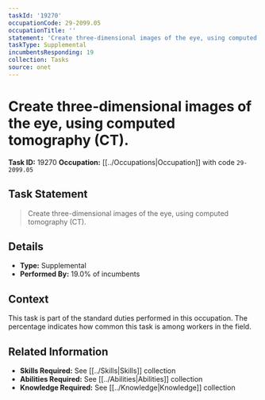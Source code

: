 ```yaml
---
taskId: '19270'
occupationCode: 29-2099.05
occupationTitle: ''
statement: 'Create three-dimensional images of the eye, using computed tomography (CT).'
taskType: Supplemental
incumbentsResponding: 19
collection: Tasks
source: onet
---
```

# Create three-dimensional images of the eye, using computed tomography (CT).

**Task ID:** 19270
**Occupation:** [[../Occupations|Occupation]] with code `29-2099.05`

## Task Statement

> Create three-dimensional images of the eye, using computed tomography (CT).

## Details

- **Type:** Supplemental
- **Performed By:** 19.0% of incumbents

## Context

This task is part of the standard duties performed in this occupation. The percentage indicates how common this task is among workers in the field.

## Related Information

- **Skills Required:** See [[../Skills|Skills]] collection
- **Abilities Required:** See [[../Abilities|Abilities]] collection
- **Knowledge Required:** See [[../Knowledge|Knowledge]] collection
